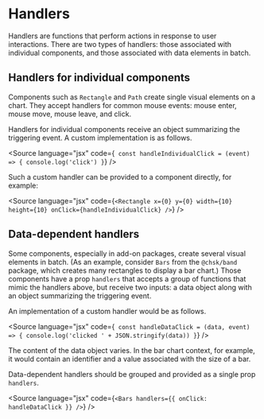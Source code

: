 
<Meta title="Core/Props/Handlers" />

# Handlers

Handlers are functions that perform actions in response to user interactions.
There are two types of handlers: those associated with individual components,
and those associated with data elements in batch.

## Handlers for individual components

Components such as `Rectangle` and `Path` create single visual elements on a chart.
They accept handlers for common mouse events: mouse enter, mouse move, mouse leave, and click.

<ArgTypes of={MockHandlers} />

Handlers for individual components receive an object summarizing the triggering event.
A custom implementation is as follows.

<Source
    language="jsx"
    code={`
const handleIndividualClick = (event) => {
  console.log('click')
}`}
/>

Such a custom handler can be provided to a component directly, for example:

<Source
    language="jsx"
    code={`
<Rectangle x={0} y={0} width={10} height={10} onClick={handleIndividualClick} />
`}
/>

## Data-dependent handlers

Some components, especially in add-on packages, create several visual elements in batch.
(As an example, consider `Bars` from the `@chsk/band` package, which creates many rectangles to display a bar chart.)
Those components have a prop `handlers` that accepts a group of functions that mimic the handlers above, but
receive two inputs: a data object along with an object summarizing the triggering event.

<ArgTypes of={MockDataHandlers} />

An implementation of a custom handler would be as follows.

<Source
    language="jsx"
    code={`
const handleDataClick = (data, event) => {
  console.log('clicked ' + JSON.stringify(data))
}`}
/>

The content of the data object varies.
In the bar chart context, for example, it would contain an identifier and a value associated with the size of a bar.

Data-dependent handlers should be grouped and provided as a single prop `handlers`.

<Source
    language="jsx"
    code={`
<Bars handlers={{ onClick: handleDataClick }} />
`}
/>
